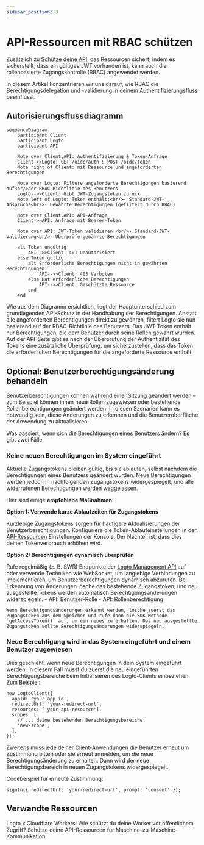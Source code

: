 ```yaml
---
sidebar_position: 3
---
```


# API-Ressourcen mit RBAC schützen

Zusätzlich zu [Schütze deine API](/authorization/api-resources/protect-your-api), das Ressourcen sichert, indem es sicherstellt, dass ein gültiges JWT vorhanden ist, kann auch die rollenbasierte Zugangskontrolle (RBAC) angewendet werden.

In diesem Artikel konzentrieren wir uns darauf, wie RBAC die Berechtigungsdelegation und -validierung in deinem Authentifizierungsfluss beeinflusst.

## Autorisierungsflussdiagramm

```mermaid
sequenceDiagram
    participant Client
    participant Logto
    participant API

    Note over Client,API: Authentifizierung & Token-Anfrage
    Client->>Logto: GET /oidc/auth & POST /oidc/token
    Note right of Client: mit Ressource und angeforderten Berechtigungen

    Note over Logto: Filtere angeforderte Berechtigungen basierend auf<br/>der RBAC-Richtlinie des Benutzers
    Logto-->>Client: Gibt JWT-Zugangstoken zurück
    Note left of Logto: Token enthält:<br/>- Standard-JWT-Ansprüche<br/>- Gewährte Berechtigungen (gefiltert durch RBAC)

    Note over Client,API: API-Anfrage
    Client->>API: Anfrage mit Bearer-Token

    Note over API: JWT-Token validieren:<br/>- Standard-JWT-Validierung<br/>- Überprüfe gewährte Berechtigungen

    alt Token ungültig
        API-->>Client: 401 Unautorisiert
    else Token gültig
        alt Erforderliche Berechtigungen nicht in gewährten Berechtigungen
            API-->>Client: 403 Verboten
        else Hat erforderliche Berechtigungen
            API-->>Client: Geschützte Ressource
        end
    end
```

Wie aus dem Diagramm ersichtlich, liegt der Hauptunterschied zum grundlegenden API-Schutz in der Handhabung der Berechtigungen. Anstatt alle angeforderten Berechtigungen direkt zu gewähren, filtert Logto sie nun basierend auf der RBAC-Richtlinie des Benutzers. Das JWT-Token enthält nur Berechtigungen, die dem Benutzer durch seine Rollen gewährt wurden. Auf der API-Seite gibt es nach der Überprüfung der Authentizität des Tokens eine zusätzliche Überprüfung, um sicherzustellen, dass das Token die erforderlichen Berechtigungen für die angeforderte Ressource enthält.

## Optional: Benutzerberechtigungsänderung behandeln

Benutzerberechtigungen können während einer Sitzung geändert werden – zum Beispiel können ihnen neue Rollen zugewiesen oder bestehende Rollenberechtigungen geändert werden. In diesen Szenarien kann es notwendig sein, diese Änderungen zu erkennen und die Benutzeroberfläche der Anwendung zu aktualisieren.

Was passiert, wenn sich die Berechtigungen eines Benutzers ändern? Es gibt zwei Fälle.

### Keine neuen Berechtigungen im System eingeführt

Aktuelle Zugangstokens bleiben gültig, bis sie ablaufen, selbst nachdem die Berechtigungen eines Benutzers geändert wurden. Neue Berechtigungen werden jedoch in nachfolgenden Zugangstokens widergespiegelt, und alle widerrufenen Berechtigungen werden weggelassen.

Hier sind einige **empfohlene Maßnahmen**:

**Option 1: Verwende kurze Ablaufzeiten für Zugangstokens**

Kurzlebige Zugangstokens sorgen für häufigere Aktualisierungen der Benutzerberechtigungen. Konfiguriere die Token-Ablaufeinstellungen in den [API-Ressourcen](/authorization/api-resources/#logto-api-resource-schema) Einstellungen der Konsole. Der Nachteil ist, dass dies deinen Tokenverbrauch erhöhen wird.

**Option 2: Berechtigungen dynamisch überprüfen**

Rufe regelmäßig (z. B. SWR) Endpunkte der [Logto Management API](/integrate-logto/interact-with-management-api) auf oder verwende Techniken wie WebSocket, um langlebige Verbindungen zu implementieren, um Benutzerberechtigungen dynamisch abzurufen. Bei Erkennung von Änderungen lösche das bestehende Zugangstoken, und neu ausgestellte Tokens werden automatisch Berechtigungsänderungen widerspiegeln. - API: Benutzer-Rolle - API: Rollenberechtigung

    Wenn Berechtigungsänderungen erkannt werden, lösche zuerst das Zugangstoken aus dem Speicher und rufe dann die SDK-Methode `getAccessToken()` auf, um ein neues zu erhalten. Das neu ausgestellte Zugangstoken sollte Berechtigungsänderungen widerspiegeln.

### Neue Berechtigung wird in das System eingeführt und einem Benutzer zugewiesen

Dies geschieht, wenn neue Berechtigungen in dein System eingeführt werden. In diesem Fall musst du zuerst die neu eingeführten Berechtigungsbereiche beim Initialisieren des Logto-Clients einbeziehen. Zum Beispiel:

```tsx
new LogtoClient({
  appId: 'your-app-id',
  redirectUrl: 'your-redirect-url',
  resources: ['your-api-resource'],
  scopes: [
    // ... deine bestehenden Berechtigungsbereiche,
    'new-scope',
  ],
});
```

Zweitens muss jede deiner Client-Anwendungen die Benutzer erneut um Zustimmung bitten oder sie erneut anmelden, um die neue Berechtigungsänderung zu erhalten. Dann wird der neue Berechtigungsbereich in neuen Zugangstokens widergespiegelt.

Codebeispiel für erneute Zustimmung:

```tsx
signIn({ redirectUrl: 'your-redirect-url', prompt: 'consent' });
```

## Verwandte Ressourcen

<Url href="https://blog.logto.io/logto-x-cloudflare-workers">
  Logto x Cloudflare Workers: Wie schützt du deine Worker vor öffentlichem Zugriff?
</Url>

<Url href="https://blog.logto.io/secure-api-for-machine-to-machine">
  Schütze deine API-Ressourcen für Maschine-zu-Maschine-Kommunikation
</Url>
